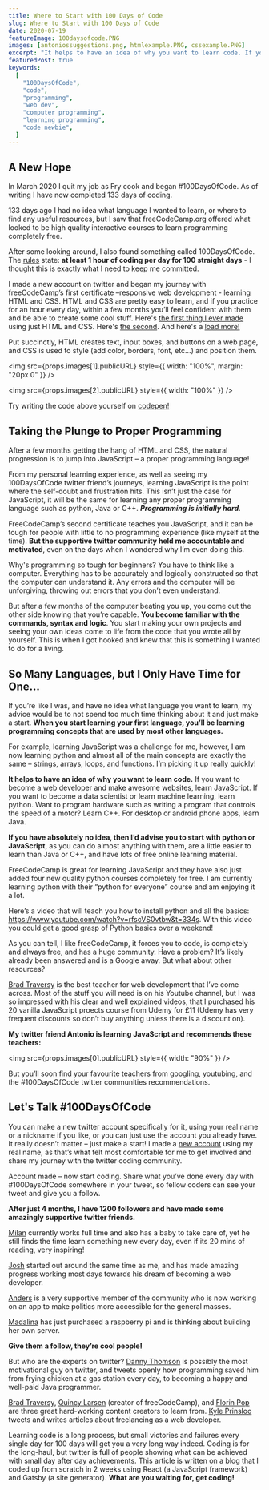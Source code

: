 ```yaml
---
title: Where to Start with 100 Days of Code
slug: Where to Start with 100 Days of Code
date: 2020-07-19
featureImage: 100daysofcode.PNG
images: [antoniossuggestions.png, htmlexample.PNG, cssexample.PNG]
excerpt: "It helps to have an idea of why you want to learn code. If you want to become a web developer and make awesome websites, learn JavaScript..."
featuredPost: true
keywords:
  [
    "100DaysOfCode",
    "code",
    "programming",
    "web dev",
    "computer programming",
    "learning programming",
    "code newbie",
  ]
---
```


## A New Hope

In March 2020 I quit my job as Fry cook and began #100DaysOfCode. As of writing I have now completed 133 days of coding.

133 days ago I had no idea what language I wanted to learn, or where to find any useful resources, but I saw that freeCodeCamp.org offered what looked to be high quality interactive courses to learn programming completely free.

After some looking around, I also found something called 100DaysOfCode. The [rules](https://www.100daysofcode.com/) state: **at least 1 hour of coding per day for 100 straight days** - I thought this is exactly what I need to keep me committed.

I made a new account on twitter and began my journey with freeCodeCamp’s first certificate –responsive web development - learning HTML and CSS. HTML and CSS are pretty easy to learn, and if you practice for an hour every day, within a few months you’ll feel confident with them and be able to create some cool stuff. Here's [the first thing I ever made](https://codepen.io/DoableDanny/pen/OJVZwNV) using just HTML and CSS. Here's [the second](https://codepen.io/DoableDanny/pen/RwPBXeR). And here's a [load more!](https://codepen.io/DoableDanny)

Put succinctly, HTML creates text, input boxes, and buttons on a web page, and CSS is used to style (add color, borders, font, etc…) and position them.

<img
  src={props.images[1].publicURL}
  style={{ width: "100%", margin: "20px 0" }}
/>

<img src={props.images[2].publicURL} style={{ width: "100%" }} />

Try writing the code above yourself on [codepen!](https://codepen.io/)

## Taking the Plunge to Proper Programming

After a few months getting the hang of HTML and CSS, the natural progression is to jump into JavaScript – a proper programming language!

From my personal learning experience, as well as seeing my 100DaysOfCode twitter friend’s journeys, learning JavaScript is the point where the self-doubt and frustration hits. This isn’t just the case for JavaScript, it will be the same for learning any proper programming language such as python, Java or C++. **_Programming is initially hard_**.

FreeCodeCamp’s second certificate teaches you JavaScript, and it can be tough for people with little to no programming experience (like myself at the time). **But the supportive twitter community held me accountable and motivated**, even on the days when I wondered why I’m even doing this.

Why's programming so tough for beginners? You have to think like a computer. Everything has to be accurately and logically constructed so that the computer can understand it. Any errors and the computer will be unforgiving, throwing out errors that you don’t even understand.

But after a few months of the computer beating you up, you come out the other side knowing that you’re capable. **You become familiar with the commands, syntax and logic**. You start making your own projects and seeing your own ideas come to life from the code that you wrote all by yourself. This is when I got hooked and knew that this is something I wanted to do for a living.

## So Many Languages, but I Only Have Time for One...

If you’re like I was, and have no idea what language you want to learn, my advice would be to not spend too much time thinking about it and just make a start. **When you start learning your first language, you’ll be learning programming concepts that are used by most other languages.**

For example, learning JavaScript was a challenge for me, however, I am now learning python and almost all of the main concepts are exactly the same – strings, arrays, loops, and functions. I’m picking it up really quickly!

**It helps to have an idea of why you want to learn code.** If you want to become a web developer and make awesome websites, learn JavaScript. If you want to become a data scientist or learn machine learning, learn python. Want to program hardware such as writing a program that controls the speed of a motor? Learn C++. For desktop or android phone apps, learn Java.

**If you have absolutely no idea, then I’d advise you to start with python or JavaScript**, as you can do almost anything with them, are a little easier to learn than Java or C++, and have lots of free online learning material.

FreeCodeCamp is great for learning JavaScript and they have also just added four new quality python courses completely for free. I am currently learning python with their “python for everyone” course and am enjoying it a lot.

Here’s a video that will teach you how to install python and all the basics: https://www.youtube.com/watch?v=rfscVS0vtbw&t=334s. With this video you could get a good grasp of Python basics over a weekend!

As you can tell, I like freeCodeCamp, it forces you to code, is completely and always free, and has a huge community. Have a problem? It’s likely already been answered and is a Google away. But what about other resources?

[Brad Traversy](https://twitter.com/traversymedia) is the best teacher for web development that I’ve come across. Most of the stuff you will need is on his Youtube channel, but I was so impressed with his clear and well explained videos, that I purchased his 20 vanilla JavaScript proects course from Udemy for £11 (Udemy has very frequent discounts so don’t buy anything unless there is a discount on).

**My twitter friend Antonio is learning JavaScript and recommends these teachers:**

<img src={props.images[0].publicURL} style={{ width: "90%" }} />

But you’ll soon find your favourite teachers from googling, youtubing, and the #100DaysOfCode twitter communities recommendations.

## Let's Talk #100DaysOfCode

You can make a new twitter account specifically for it, using your real name or a nickname if you like, or you can just use the account you already have. It really doesn’t matter – just make a start! I made a [new account](https://twitter.com/DoableDanny) using my real name, as that’s what felt most comfortable for me to get involved and share my journey with the twitter coding community.

Account made – now start coding. Share what you’ve done every day with #100DaysOfCode somewhere in your tweet, so fellow coders can see your tweet and give you a follow.

**After just 4 months, I have 1200 followers and have made some amazingly supportive twitter friends.**

[Milan](https://twitter.com/MilanMatejic6) currently works full time and also has a baby to take care of, yet he still finds the time learn something new every day, even if its 20 mins of reading, very inspiring!

[Josh](https://twitter.com/hewhodevs) started out around the same time as me, and has made amazing progress working most days towards his dream of becoming a web developer.

[Anders](https://twitter.com/abjorkland) is a very supportive member of the community who is now working on an app to make politics more accessible for the general masses.

[Madalina](https://twitter.com/Maza_Design) has just purchased a raspberry pi and is thinking about building her own server.

**Give them a follow, they’re cool people!**

But who are the experts on twitter? [Danny Thomson](https://twitter.com/DThompsonDev) is possibly the most motivational guy on twitter, and tweets openly how programming saved him from frying chicken at a gas station every day, to becoming a happy and well-paid Java programmer.

[Brad Traversy](https://twitter.com/traversymedia), [Quincy Larsen](https://twitter.com/ossia) (creator of freeCodeCamp), and [Florin Pop](https://twitter.com/florinpop1705) are three great hard-working content creators to learn from. [Kyle Prinsloo](https://twitter.com/study_web_dev) tweets and writes articles about freelancing as a web developer.

Learning code is a long process, but small victories and failures every single day for 100 days will get you a very long way indeed. Coding is for the long-haul, but twitter is full of people showing what can be achieved with small day after day achievements. This article is written on a blog that I coded up from scratch in 2 weeks using React (a JavaScript framework) and Gatsby (a site generator). **What are you waiting for, get coding!**
